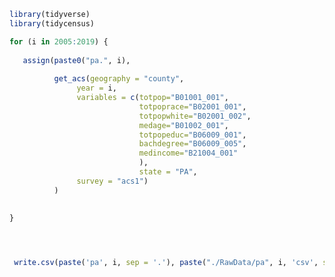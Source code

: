 

```r
library(tidyverse)
library(tidycensus)
```

```r
for (i in 2005:2019) {
   
   assign(paste0("pa.", i),
          
          get_acs(geography = "county", 
               year = i,
               variables = c(totpop="B01001_001",
                             totpoprace="B02001_001",
                             totpopwhite="B02001_002",
                             medage="B01002_001",
                             totpopeduc="B06009_001",
                             bachdegree="B06009_005",
                             medincome="B21004_001"
                             ),
                             state = "PA",
               survey = "acs1")
          )

   
}



   
 write.csv(paste('pa', i, sep = '.'), paste("./RawData/pa", i, 'csv', sep='.'))
```

